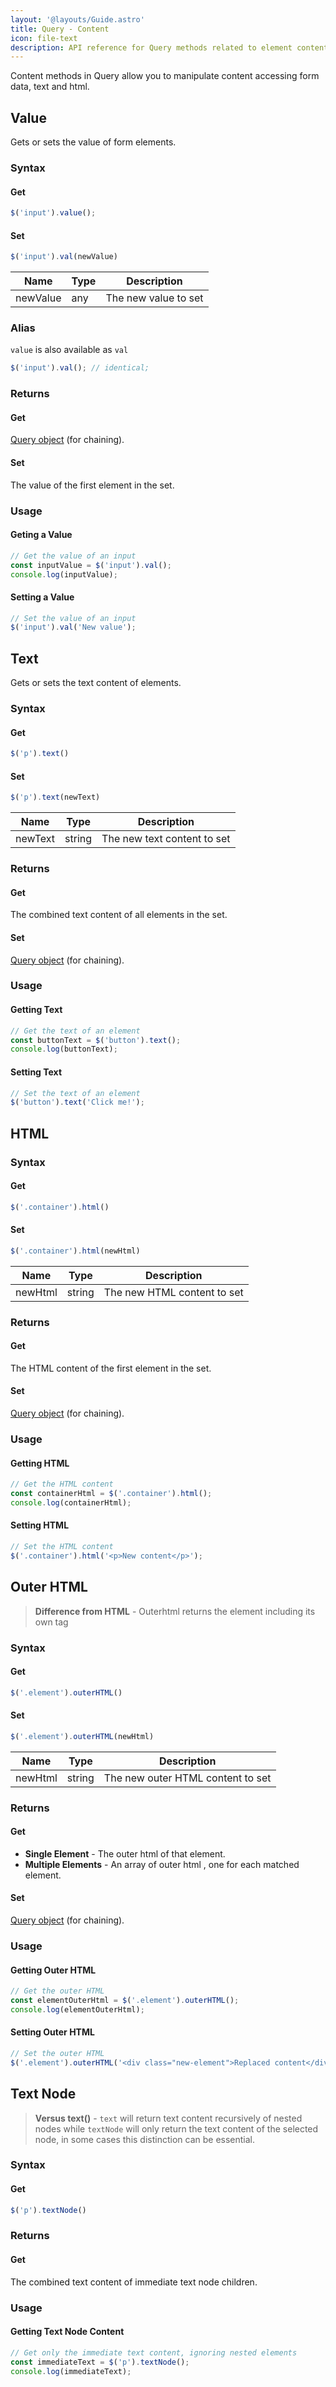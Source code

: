```yaml
---
layout: '@layouts/Guide.astro'
title: Query - Content
icon: file-text
description: API reference for Query methods related to element content
---
```


Content methods in Query allow you to manipulate content accessing form data, text and html.

## Value
Gets or sets the value of form elements.

### Syntax

#### Get
```javascript
$('input').value();
```

#### Set

```javascript
$('input').val(newValue)
```

| Name      | Type   | Description        |
|-----------|--------|--------------------|
| newValue  | any    | The new value to set |



### Alias
`value` is also available as `val`

```javascript
$('input').val(); // identical;
```

### Returns

#### Get
[Query object](/query/basic#the-query-object) (for chaining).

#### Set
The value of the first element in the set.

### Usage


#### Geting a Value
```javascript
// Get the value of an input
const inputValue = $('input').val();
console.log(inputValue);
```

#### Setting a Value
```javascript
// Set the value of an input
$('input').val('New value');
```

## Text
Gets or sets the text content of elements.

### Syntax

#### Get
```javascript
$('p').text()
```

#### Set
```javascript
$('p').text(newText)
```

| Name    | Type   | Description              |
|---------|--------|--------------------------|
| newText | string | The new text content to set |

### Returns

#### Get
The combined text content of all elements in the set.

#### Set
[Query object](/query/basic#the-query-object) (for chaining).

### Usage

#### Getting Text
```javascript
// Get the text of an element
const buttonText = $('button').text();
console.log(buttonText);
```

#### Setting Text
```javascript
// Set the text of an element
$('button').text('Click me!');
```

## HTML

### Syntax

#### Get
```javascript
$('.container').html()
```

#### Set
```javascript
$('.container').html(newHtml)
```

| Name    | Type   | Description              |
|---------|--------|--------------------------|
| newHtml | string | The new HTML content to set |

### Returns

#### Get
The HTML content of the first element in the set.

#### Set
[Query object](/query/basic#the-query-object) (for chaining).

### Usage

#### Getting HTML
```javascript
// Get the HTML content
const containerHtml = $('.container').html();
console.log(containerHtml);
```

#### Setting HTML
```javascript
// Set the HTML content
$('.container').html('<p>New content</p>');
```

## Outer HTML

> **Difference from HTML** - Outerhtml returns the element including its own tag

### Syntax

#### Get
```javascript
$('.element').outerHTML()
```

#### Set
```javascript
$('.element').outerHTML(newHtml)
```

| Name    | Type   | Description                    |
|---------|--------|--------------------------------|
| newHtml | string | The new outer HTML content to set |

### Returns

#### Get

- **Single Element** - The outer html of that element.
- **Multiple Elements** - An array of outer html , one for each matched element.


#### Set
[Query object](/query/basic#the-query-object) (for chaining).

### Usage

#### Getting Outer HTML
```javascript
// Get the outer HTML
const elementOuterHtml = $('.element').outerHTML();
console.log(elementOuterHtml);
```

#### Setting Outer HTML
```javascript
// Set the outer HTML
$('.element').outerHTML('<div class="new-element">Replaced content</div>');
```


## Text Node

> **Versus text()** - `text` will return text content recursively of nested nodes while `textNode` will only return the text content of the selected node, in some cases this distinction can be essential.

### Syntax

#### Get
```javascript
$('p').textNode()
```

### Returns

#### Get
The combined text content of immediate text node children.

### Usage

#### Getting Text Node Content
```javascript
// Get only the immediate text content, ignoring nested elements
const immediateText = $('p').textNode();
console.log(immediateText);
```
